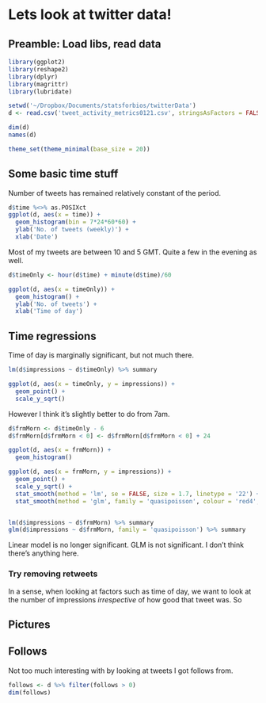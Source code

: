 

# Lets look at twitter data!

## Preamble: Load libs, read data
```r
library(ggplot2)
library(reshape2)
library(dplyr)
library(magrittr)
library(lubridate)
```

```r
setwd('~/Dropbox/Documents/statsforbios/twitterData')
d <- read.csv('tweet_activity_metrics0121.csv', stringsAsFactors = FALSE)

dim(d)
names(d)
```

```r
theme_set(theme_minimal(base_size = 20))

```


## Some basic time stuff

Number of tweets has remained relatively constant of the period.

```r
d$time %<>% as.POSIXct
ggplot(d, aes(x = time)) +
  geom_histogram(bin = 7*24*60*60) +
  ylab('No. of tweets (weekly)') +
  xlab('Date')
```

Most of my tweets are between 10 and 5 GMT. Quite a few in the evening as well.

```r
d$timeOnly <- hour(d$time) + minute(d$time)/60

ggplot(d, aes(x = timeOnly)) + 
  geom_histogram() +
  ylab('No. of tweets') +
  xlab('Time of day')
```


## Time regressions

Time of day is marginally significant, but not much there.
```r
lm(d$impressions ~ d$timeOnly) %>% summary

ggplot(d, aes(x = timeOnly, y = impressions)) +
  geom_point() +
  scale_y_sqrt()

```
However I think it's slightly better to do from 7am.
```r
d$frmMorn <- d$timeOnly - 6
d$frmMorn[d$frmMorn < 0] <- d$frmMorn[d$frmMorn < 0] + 24 

ggplot(d, aes(x = frmMorn)) + 
  geom_histogram()

ggplot(d, aes(x = frmMorn, y = impressions)) +
  geom_point() +
  scale_y_sqrt() +
  stat_smooth(method = 'lm', se = FALSE, size = 1.7, linetype = '22') + 
  stat_smooth(method = 'glm', family = 'quasipoisson', colour = 'red4', se = FALSE, size = 1.7, linetype = '21')


lm(d$impressions ~ d$frmMorn) %>% summary
glm(d$impressions ~ d$frmMorn, family = 'quasipoisson') %>% summary
```
Linear model is no longer significant. 
GLM is not significant. 
I don't think there's anything here. 


### Try removing retweets

In a sense, when looking at factors such as time of day, we want to look at the number of impressions *irrespective* of how good that tweet was. 
So


## Pictures

## Follows

Not too much interesting with by looking at tweets I got follows from.
```r
follows <- d %>% filter(follows > 0)
dim(follows)
```



